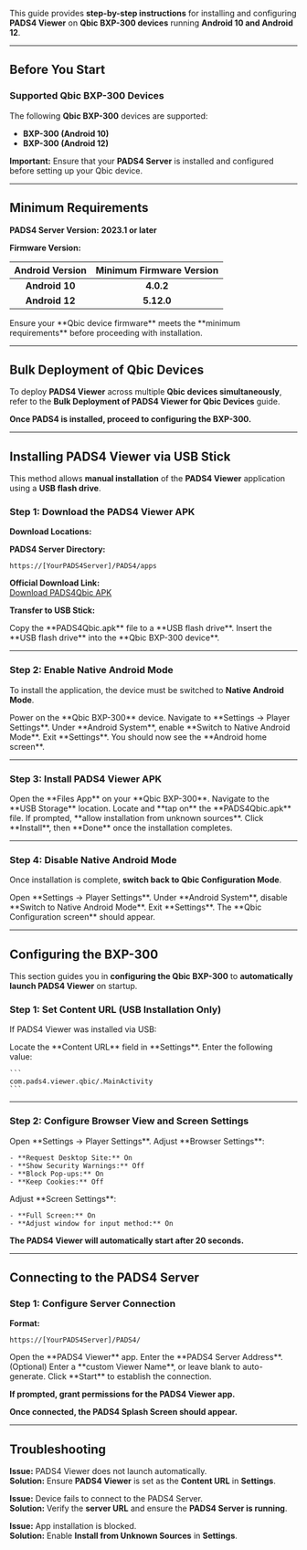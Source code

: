 This guide provides **step-by-step instructions** for installing and configuring **PADS4 Viewer** on **Qbic BXP-300 devices** running **Android 10 and Android 12**.

---

## **Before You Start**

### **Supported Qbic BXP-300 Devices**

The following **Qbic BXP-300** devices are supported:

- **BXP-300 (Android 10)**
- **BXP-300 (Android 12)**

**Important:** Ensure that your **PADS4 Server** is installed and configured before setting up your Qbic device.

---

## **Minimum Requirements**

**PADS4 Server Version:** **2023.1 or later**

**Firmware Version:**

| Android Version | Minimum Firmware Version |
| :-------------: | :----------------------: |
| **Android 10**  | **4.0.2**                |
| **Android 12**  | **5.12.0**               |

<Note>
   Ensure your **Qbic device firmware** meets the **minimum requirements** before proceeding with installation.
</Note>

---

## **Bulk Deployment of Qbic Devices**

To deploy **PADS4 Viewer** across multiple **Qbic devices simultaneously**, refer to the **Bulk Deployment of PADS4 Viewer for Qbic Devices** guide.

**Once PADS4 is installed, proceed to configuring the BXP-300.**

---

## **Installing PADS4 Viewer via USB Stick**

This method allows **manual installation** of the **PADS4 Viewer** application using a **USB flash drive**.

### **Step 1: Download the PADS4 Viewer APK**

**Download Locations:**

**PADS4 Server Directory:**

```
https://[YourPADS4Server]/PADS4/apps
```

**Official Download Link:**\
[Download PADS4Qbic APK](https://github.com/PADS4/PADS4-Viewer-Qbic/releases/latest)

**Transfer to USB Stick:**

<Steps>
  <Step title="Step One">
    Copy the **PADS4Qbic.apk** file to a **USB flash drive**.
  </Step>
  <Step title="Step Two">
    Insert the **USB flash drive** into the **Qbic BXP-300 device**.
  </Step>
</Steps>

---

### **Step 2: Enable Native Android Mode**

To install the application, the device must be switched to **Native Android Mode**.

<Steps>
  <Step title="Step One">
    Power on the **Qbic BXP-300** device.
  </Step>
  <Step title="Step Two">
    Navigate to **Settings → Player Settings**.
  </Step>
  <Step title="Step Three">
    Under **Android System**, enable **Switch to Native Android Mode**.
  </Step>
  <Step title="Step Four">
    Exit **Settings**. You should now see the **Android home screen**.
  </Step>
</Steps>

---

### **Step 3: Install PADS4 Viewer APK**

<Steps>
  <Step title="Step One">
    Open the **Files App** on your **Qbic BXP-300**.
  </Step>
  <Step title="Step Two">
    Navigate to the **USB Storage** location.
  </Step>
  <Step title="Step Three">
    Locate and **tap on** the **PADS4Qbic.apk** file.
  </Step>
  <Step title="Step Four">
    If prompted, **allow installation from unknown sources**.
  </Step>
  <Step title="Step Five">
    Click **Install**, then **Done** once the installation completes.
  </Step>
</Steps>

---

### **Step 4: Disable Native Android Mode**

Once installation is complete, **switch back to Qbic Configuration Mode**.

<Steps>
  <Step title="Step One">
    Open **Settings → Player Settings**.
  </Step>
  <Step title="Step Two">
    Under **Android System**, disable **Switch to Native Android Mode**.
  </Step>
  <Step title="Step Three">
    Exit **Settings**. The **Qbic Configuration screen** should appear.
  </Step>
</Steps>

---

## **Configuring the BXP-300**

This section guides you in **configuring the Qbic BXP-300** to **automatically launch PADS4 Viewer** on startup.

### **Step 1: Set Content URL (USB Installation Only)**

If PADS4 Viewer was installed via USB:

<Steps>
  <Step title="Step One">
    Locate the **Content URL** field in **Settings**.
  </Step>
  <Step title="Step Two">
    Enter the following value:

    ```
    com.pads4.viewer.qbic/.MainActivity
    ```
  </Step>
</Steps>

---

### **Step 2: Configure Browser View and Screen Settings**

<Steps>
  <Step title="Step One">
    Open **Settings → Player Settings**.
  </Step>
  <Step title="Step Two">
    Adjust **Browser Settings**:

    - **Request Desktop Site:** On
    - **Show Security Warnings:** Off
    - **Block Pop-ups:** On
    - **Keep Cookies:** Off
  </Step>
  <Step title="Step Three">
    Adjust **Screen Settings**:

    - **Full Screen:** On
    - **Adjust window for input method:** On
  </Step>
</Steps>

**The PADS4 Viewer will automatically start after 20 seconds.**

---

## **Connecting to the PADS4 Server**

### **Step 1: Configure Server Connection**

**Format:**

```
https://[YourPADS4Server]/PADS4/
```

<Steps>
  <Step title="Step One">
    Open the **PADS4 Viewer** app.
  </Step>
  <Step title="Step Two">
    Enter the **PADS4 Server Address**.
  </Step>
  <Step title="Step Three">
    (Optional) Enter a **custom Viewer Name**, or leave blank to auto-generate.
  </Step>
  <Step title="Step Four">
    Click **Start** to establish the connection.
  </Step>
</Steps>

**If prompted, grant permissions for the PADS4 Viewer app.**

**Once connected, the PADS4 Splash Screen should appear.**

---

## **Troubleshooting**

**Issue:** PADS4 Viewer does not launch automatically.\
**Solution:** Ensure **PADS4 Viewer** is set as the **Content URL** in **Settings**.

**Issue:** Device fails to connect to the PADS4 Server.\
**Solution:** Verify the **server URL** and ensure the **PADS4 Server is running**.

**Issue:** App installation is blocked.\
**Solution:** Enable **Install from Unknown Sources** in **Settings**.